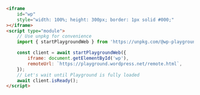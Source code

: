 ```html
<iframe
	id="wp"
	style="width: 100%; height: 300px; border: 1px solid #000;"
></iframe>
<script type="module">
	// Use unpkg for convenience
	import { startPlaygroundWeb } from 'https://unpkg.com/@wp-playground/client/index.js';

	const client = await startPlaygroundWeb({
		iframe: document.getElementById('wp'),
		remoteUrl: `https://playground.wordpress.net/remote.html`,
	});
	// Let's wait until Playground is fully loaded
	await client.isReady();
</script>
```
